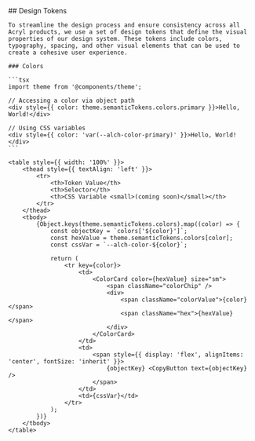 


<Meta title="Design Tokens" />

<div className="custom-docs">
	## Design Tokens

    To streamline the design process and ensure consistency across all Acryl products, we use a set of design tokens that define the visual properties of our design system. These tokens include colors, typography, spacing, and other visual elements that can be used to create a cohesive user experience.

    ### Colors

    ```tsx
    import theme from '@components/theme';

    // Accessing a color via object path
    <div style={{ color: theme.semanticTokens.colors.primary }}>Hello, World!</div>

    // Using CSS variables
    <div style={{ color: 'var(--alch-color-primary)' }}>Hello, World!</div>
    ```

    <table style={{ width: '100%' }}>
    	<thead style={{ textAlign: 'left' }}>
    		<tr>
    			<th>Token Value</th>
    			<th>Selector</th>
    			<th>CSS Variable <small>(coming soon)</small></th>
    		</tr>
    	</thead>
    	<tbody>
    		{Object.keys(theme.semanticTokens.colors).map((color) => {
    			const objectKey = `colors['${color}']`;
    			const hexValue = theme.semanticTokens.colors[color];
    			const cssVar = `--alch-color-${color}`;

    			return (
    				<tr key={color}>
    					<td>
    						<ColorCard color={hexValue} size="sm">
    							<span className="colorChip" />
    							<div>
    								<span className="colorValue">{color}</span>
    								<span className="hex">{hexValue}</span>
    							</div>
    						</ColorCard>
    					</td>
    					<td>
    						<span style={{ display: 'flex', alignItems: 'center', fontSize: 'inherit' }}>
    							{objectKey} <CopyButton text={objectKey} />
    						</span>
    					</td>
    					<td>{cssVar}</td>
    				</tr>
    			);
    		})}
    	</tbody>
    </table>

</div>
